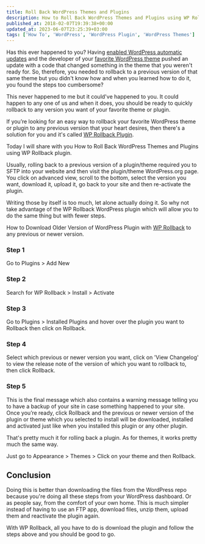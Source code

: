 ```yaml
---
title: Roll Back WordPress Themes and Plugins
description: How to Roll Back WordPress Themes and Plugins using WP Rollback plugin. 5 Easy Steps to Rollback a WordPress Theme and/or Plugin to a Previous Version
published_at: 2018-02-07T19:39:38+00:00
updated_at: 2023-06-07T23:25:39+03:00
tags: ['How To', 'WordPress', 'WordPress Plugin', 'WordPress Themes']
---
```


Has this ever happened to you? Having [enabled WordPress automatic updates][1] and the developer of your [favorite WordPress theme][2] pushed an update with a code that changed something in the theme that you weren't ready for. So, therefore, you needed to rollback to a previous version of that same theme but you didn't know how and when you learned how to do it, you found the steps too cumbersome?

This never happened to me but it could've happened to you. It could happen to any one of us and when it does, you should be ready to quickly rollback to any version you want of your favorite theme or plugin.

If you’re looking for an easy way to rollback your favorite WordPress theme or plugin to any previous version that your heart desires, then there's a solution for you and it's called [WP Rollback Plugin][3].

Today I will share with you How to Roll Back WordPress Themes and Plugins using WP Rollback plugin.

Usually, rolling back to a previous version of a plugin/theme required you to SFTP into your website and then visit the plugin/theme WordPress.org page. You click on advanced view, scroll to the bottom, select the version you want, download it, upload it, go back to your site and then re-activate the plugin.

Writing those by itself is too much, let alone actually doing it. So why not take advantage of the WP Rollback WordPress plugin which will allow you to do the same thing but with fewer steps.

How to Download Older Version of WordPress Plugin with [WP Rollback][3] to any previous or newer version.

### Step 1

Go to Plugins > Add New

### Step 2

Search for WP Rollback > Install > Activate

### Step 3

Go to Plugins > Installed Plugins and hover over the plugin you want to Rollback then click on Rollback.

### Step 4

Select which previous or newer version you want, click on 'View Changelog' to view the release note of the version of which you want to rollback to, then click Rollback.

### Step 5

This is the final message which also contains a warning message telling you to have a backup of your site in case something happened to your site. Once you’re ready, click Rollback and the previous or newer version of the plugin or theme which you selected to install will be downloaded, installed and activated just like when you installed this plugin or any other plugin.

That's pretty much it for rolling back a plugin. As for themes, it works pretty much the same way.

Just go to Appearance > Themes > Click on your theme and then Rollback.

## Conclusion

Doing this is better than downloading the files from the WordPress repo because you're doing all these steps from your WordPress dashboard. Or as people say, from the comfort of your own home. This is much simpler instead of having to use an FTP app, download files, unzip them, upload them and reactivate the plugin again.

With WP Rollback, all you have to do is download the plugin and follow the steps above and you should be good to go.

 [1]: https://www.news47ell.com/how-to/enable-automatic-update-for-wordpress/
 [2]: https://www.news47ell.com/recommends/generatepress/
 [3]: https://wordpress.org/plugins/wp-rollback/